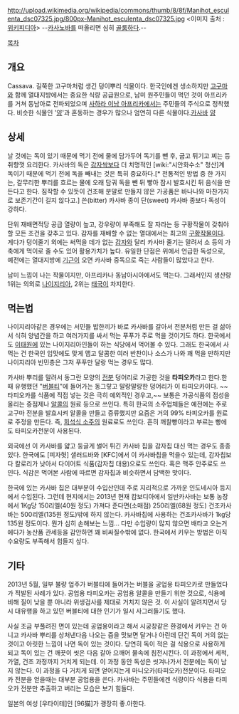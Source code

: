 http://upload.wikimedia.org/wikipedia/commons/thumb/8/8f/Manihot_esculenta_dsc07325.jpg/800px-Manihot_esculenta_dsc07325.jpg
<이미지 출처 : [[위키피디아]]>
--[[카사노바]]를 떠올리면 심히 [[골룸]]하다.--

[[목차]]

== 개요 ==
Cassava. 길쭉한 고구마처럼 생긴 덩이뿌리 식물이다. 한국인에겐 생소하지만 [[고구마]]와 함께 열대지방에서는 중요한 식량 공급원으로, 남미 원주민들이 먹던 것이 아프리카를 거쳐 동남아로 전파되었으며 [[사하라 이남 아프리카]]에서는 주민들의 주식으로 정착했다. 비슷한 식물인 '[[얌]]'과 혼동하는 경우가 많으나 엄연히 다른 식물이다.[http://en.wikipedia.org/wiki/Cassava 카사바]  [http://en.wikipedia.org/wiki/Yam_%28vegetable%29 얌]

== 상세 ==
날 것에는 독이 있기 때문에 먹기 전에 물에 담가두어 독기를 뺀 후, 굽고 튀기고 찌는 등 취향껏 요리한다. 카사바의 독은 [[감자]]싹보다 더 치명적인 [wiki:"시안화수소" 청산]계 독이기 때문에 먹기 전에 독을 빼내는 것은 특히 중요하다.[* 전통적인 방법 중 한 가지는, 갈무리한 뿌리를 흐르는 물에 오래 담궈 독을 뺀 뒤 빻아 잠시 발효시킨 뒤 음식을 만든다고 한다. 짐작할 수 있듯이 건조해 분말로 만들지 않은 가공품은 바나나와 마찬가지로 보존기간이 길지 않다고.] 쓴(bitter) 카사바 종이 단(sweet) 카사바 종보다 독성이 강하다.

단위 재배면적당 공급 열량이 높고, 강우량이 부족해도 잘 자라는 등 구황작물이 갖춰야 할 모든 조건을 갖추고 있다. 감자를 재배할 수 없는 열대에서는 최고의 [[구황작물]]이다. 게다가 덩이줄기 외에는 써먹을 데가 없는 [[감자]]와 달리 카사바 줄기는 말려서 소 등의 가축에게 먹이로 줄 수도 있어 활용가치가 높다. 유일한 단점은 위에서 언급한 독성으로, 예전에는 열대지방에 [[기근]]이 오면 카사바 중독으로 죽는 사람들이 많았다고 한다.

남미 느낌이 나는 작물이지만, 아프리카나 동남아시아에서도 먹는다. 그래서인지 생산량 1위는 의외로 [[나이지리아]], 2위는 [[태국]]이 차지한다.

== 먹는법 ==
나이지리아같은 경우에는 서민들 밥한끼가 바로 카사바를 갈아서 전분처럼 만든 걸 삶아서 식혀 양념간을 하고 여러가지를 싸서 먹는 푸푸가 주로 먹을 것이기도 하다. 한국에서도 [[이태원]]에 있는 나이지리아인들이 하는 식당에서 먹어볼 수 있다. 그래도 한국에서 사먹는 건 한국인 입맛에도 맞게 맵고 달콤한 여러 반찬이나 소스가 나와 꽤 먹을 만하지만 나이지리아 빈민층은 그저 푸푸만 달랑 먹는 경우도 많다.

카사바 뿌리를 말려서 동그란 모양의 [[전분]] 덩어리로 가공한 것을 '''타피오카'''라고 한다.한때 유행했던 "[[버블티]]"에 들어가는 동그랗고 말랑말랑한 덩어리가 이 타피오카이다. ~~타피오카를 식품에 직접 넣는 것은 극히 예외적인 경우고,~~ 보통은 가공식품의 점성을 올리는 증점제나 [[알콜]]의 원료 등으로 쓰인다. 특히 한국의 소주업체들은 예전에는 주로 고구마 전분을 발효시켜 알콜을 만들고 증류했지만 요즘은 거의 99% 타피오카를 원료로 주정을 만든다. 즉, [[희석식 소주]]의 원료로도 쓰인다. 흔히 깨찰빵이라고 부르는 빵에도 타피오카전분이 사용된다.

외국에선 이 카사바를 얇고 둥글게 썰어 튀긴 카사바 칩을 감자칩 대신 먹는 경우도 종종 있다. 한국에도 [피자헛] 샐러드바와 [KFC]에서 이 카사바칩을 먹을수 있는데, 감자칩보다 칼로리가 낮아서 다이어트 식품(감자칩 대용)으로도 쓰인다. 혹은 맥주 안주로도 쓰인다. 식감은 먹어본 사람에 따르면 감자칩과 비슷하면서 담백한 맛이다.

한국에 있는 카사바 칩은 대부분이 수입산인데 주로 지리적으로 가까운 인도네시아 등지에서 수입된다. 그런데 현지에서는 2013년 현재 캄보디아에서 일반카사바는 보통 농장에서 1Kg당 150리엘(40원 정도) 가져다 준다면(소매점) 250리엘(68원 정도) 건조카사바는 500리엘(135원 정도)밖에 하지 않는다. 카사바칩에 사용하는 건조카사바가 1kg당 135원 정도이다. 뭔가 심히 손해보는 느낌... 다만 수입량이 많지 않으면 배타고 오는거에다가 농산품 관세등을 감안하면 꽤 비싸질수밖에 없다. 한국에서 키우는 방법은 아직 수요량도 부족해서 힘들지 싶다.

== 기타 ==
2013년 5월, 일부 불량 업주가 버블티에 들어가는 버블을 공업용 타피오카로 만들었다가 적발된 사례가 있다. 공업용 타피오카는 공업용 알콜을 만들기 위한 것으로, 식용에 비해 질이 낮을 뿐 아니라 위생검사를 제대로 거치지 않은 것. 이 사실이 알려지면서 당시 대유행을 하고 있던 버블티에 대한 인기가 일시 사그러들기도 했다.

사실 조금 부풀려진 면이 있는데 공업용이라고 해서 시궁창같은 환경에서 키우는 건 아니고 카사바 뿌리를 상처낸다음 나오는 즙을 맛보면 달거나 아린데 단건 독이 거의 없는 것이고 아릿한 느낌이 나면 독이 있는 것이다. 당연히 독이 적은 걸 식용으로 사용하게 되고 독이 있는 건 깨끗이 씻은 다음 갈아 으깨어 물속에 침전시킨다. 이 과정에서 세척, 가열, 건조 과정까지 거치게 되는데. 이 과정 동안 독성은 씻겨나가서 전분에는 독이 남지 않는다. 이 과정을 다 거치게 되면 얻어지는게 마니오카(타피오카)전분이다. 타피오카 전분을 얻을때는 대부분 공업용을 쓴다. 카사바는 주민들에겐 식량이다 식용을 타피오카 전분만 추출하고 버리는 모습은 보기 힘들다.

일본의 여성 [우타이테]인 [96猫]가 괭장히 좋.아한다.

